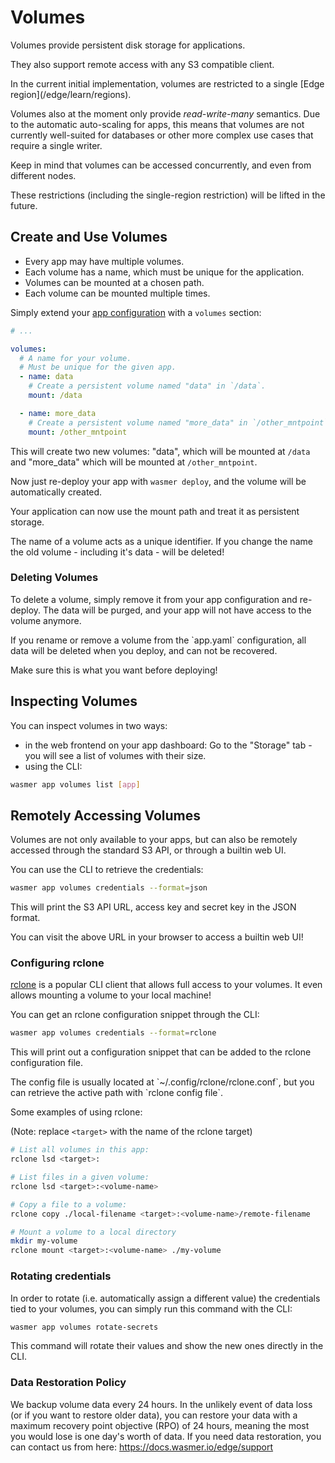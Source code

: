 
# Volumes

Volumes provide persistent disk storage for applications.

They also support remote access with any S3 compatible client.


<Callout type="warning">
In the current initial implementation, volumes are restricted to a single [Edge region](/edge/learn/regions).

Volumes also at the moment only provide *read-write-many* semantics.
Due to the automatic auto-scaling for apps, this means that volumes are not currently
well-suited for databases or other more complex use cases that require a single writer.

Keep in mind that volumes can be accessed concurrently, and even from different
nodes.

These restrictions (including the single-region restriction) will be lifted
in the future.
</Callout>

## Create and Use Volumes 

* Every app may have multiple volumes.
* Each volume has a name, which must be unique for the application.
* Volumes can be mounted at a chosen path.
* Each volume can be mounted multiple times.

Simply extend your [app configuration](/edge/configuration) with a `volumes`
section:

```yaml filename="app.yaml" copy
# ...

volumes:
  # A name for your volume.
  # Must be unique for the given app.
  - name: data
    # Create a persistent volume named "data" in `/data`.
    mount: /data

  - name: more_data
    # Create a persistent volume named "more_data" in `/other_mntpoint`.
    mount: /other_mntpoint
```

This will create two new volumes: "data", which will be mounted at `/data` and "more_data" which will be mounted at `/other_mntpoint`.

Now just re-deploy your app with `wasmer deploy`, and the volume will be automatically created.

Your application can now use the mount path and treat it as persistent storage.

<Callout type="warning">
The name of a volume acts as a unique identifier.
If you change the name the old volume - including it's data - will be deleted!
</Callout>

### Deleting Volumes

To delete a volume, simply remove it from your app configuration and re-deploy.
The data will be purged, and your app will not have access to the volume anymore.

<Callout type="warning">
If you rename or remove a volume from the `app.yaml` configuration,
all data will be deleted when you deploy, and can not be recovered.

Make sure this is what you want before deploying!
</Callout>

## Inspecting Volumes

You can inspect volumes in two ways:

* in the web frontend on your app dashboard:
  Go to the "Storage" tab - you will see a list of volumes with their size.
* using the CLI:

```bash copy
wasmer app volumes list [app]
```

## Remotely Accessing Volumes

Volumes are not only available to your apps, but can also be remotely accessed
through the standard S3 API, or through a builtin web UI.

You can use the CLI to retrieve the credentials:

```bash copy
wasmer app volumes credentials --format=json
```

This will print the S3 API URL, access key and secret key in the JSON format.


<Callout type="info">
You can visit the above URL in your browser to access a builtin web UI!
</Callout>

### Configuring rclone

[rclone](https://rclone.org/) is a popular CLI client that allows full access
to your volumes. It even allows mounting a volume to your local machine!

You can get an rclone configuration snippet through the CLI:

```bash copy
wasmer app volumes credentials --format=rclone
```

This will print out a configuration snippet that can be added to the rclone
configuration file.

<Callout type="info">
The config file is usually located at `~/.config/rclone/rclone.conf`, but you
can retrieve the active path with `rclone config file`.
</Callout>


Some examples of using rclone:

(Note: replace `<target>` with the name of the rclone target)

```bash
# List all volumes in this app:
rclone lsd <target>:

# List files in a given volume:
rclone lsd <target>:<volume-name>

# Copy a file to a volume:
rclone copy ./local-filename <target>:<volume-name>/remote-filename

# Mount a volume to a local directory
mkdir my-volume
rclone mount <target>:<volume-name> ./my-volume
```

### Rotating credentials
In order to rotate (i.e. automatically assign a different value) the credentials tied to your volumes, 
you can simply run this command with the CLI: 

```bash copy
wasmer app volumes rotate-secrets 
```

This command will rotate their values and show the new ones directly in the CLI. 

### Data Restoration Policy

We backup volume data every 24 hours. In the unlikely event of data loss (or if you want to restore older data), you can restore your data with a maximum recovery point objective (RPO) of 24 hours, meaning the most you would lose is one day's worth of data. If you need data restoration, you can contact us from here: https://docs.wasmer.io/edge/support
